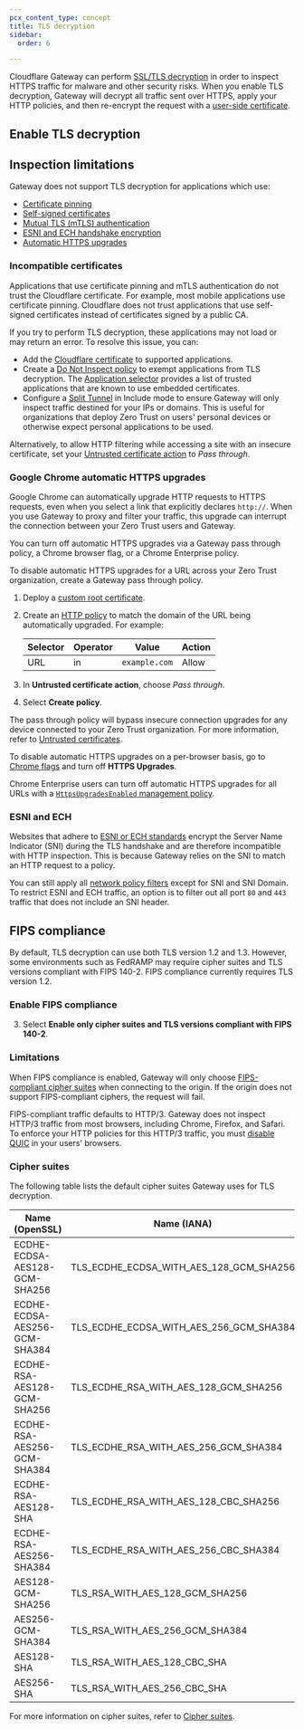 ```yaml
---
pcx_content_type: concept
title: TLS decryption
sidebar:
  order: 6

---
```



Cloudflare Gateway can perform [SSL/TLS decryption](https://www.cloudflare.com/learning/security/what-is-https-inspection/) in order to inspect HTTPS traffic for malware and other security risks. When you enable TLS decryption, Gateway will decrypt all traffic sent over HTTPS, apply your HTTP policies, and then re-encrypt the request with a [user-side certificate](/cloudflare-one/connections/connect-devices/warp/user-side-certificates/).

## Enable TLS decryption

<Render file="gateway/enable-tls-decryption" product="cloudflare-one" />

## Inspection limitations

Gateway does not support TLS decryption for applications which use:

* [Certificate pinning](#incompatible-certificates)
* [Self-signed certificates](#incompatible-certificates)
* [Mutual TLS (mTLS) authentication](#incompatible-certificates)
* [ESNI and ECH handshake encryption](#esni-and-ech)
* [Automatic HTTPS upgrades](#google-chrome-automatic-https-upgrades)

### Incompatible certificates

Applications that use certificate pinning and mTLS authentication do not trust the Cloudflare certificate. For example, most mobile applications use <GlossaryTooltip term="certificate pinning" link="/ssl/reference/certificate-pinning/">certificate pinning</GlossaryTooltip>. Cloudflare does not trust applications that use self-signed certificates instead of certificates signed by a public CA.

If you try to perform TLS decryption, these applications may not load or may return an error. To resolve this issue, you can:

* Add the [Cloudflare certificate](/cloudflare-one/connections/connect-devices/warp/user-side-certificates/install-cloudflare-cert/#add-the-certificate-to-applications) to supported applications.
* Create a [Do Not Inspect policy](/cloudflare-one/policies/gateway/http-policies/#do-not-inspect) to exempt applications from TLS decryption. The [Application selector](/cloudflare-one/policies/gateway/http-policies/#application) provides a list of trusted applications that are known to use embedded certificates.
* Configure a [Split Tunnel](/cloudflare-one/connections/connect-devices/warp/configure-warp/route-traffic/split-tunnels/) in Include mode to ensure Gateway will only inspect traffic destined for your IPs or domains. This is useful for organizations that deploy Zero Trust on users' personal devices or otherwise expect personal applications to be used.

Alternatively, to allow HTTP filtering while accessing a site with an insecure certificate, set your [Untrusted certificate action](/cloudflare-one/policies/gateway/http-policies/#untrusted-certificates) to *Pass through*.

### Google Chrome automatic HTTPS upgrades

Google Chrome can automatically upgrade HTTP requests to HTTPS requests, even when you select a link that explicitly declares `http://`. When you use Gateway to proxy and filter your traffic, this upgrade can interrupt the connection between your Zero Trust users and Gateway.

You can turn off automatic HTTPS upgrades via a Gateway pass through policy, a Chrome browser flag, or a Chrome Enterprise policy.

<Tabs> <TabItem label="pass through policy">

To disable automatic HTTPS upgrades for a URL across your Zero Trust organization, create a Gateway pass through policy.

1. Deploy a [custom root certificate](/cloudflare-one/connections/connect-devices/warp/user-side-certificates/custom-certificate/).

2. Create an [HTTP policy](/cloudflare-one/policies/gateway/http-policies/) to match the domain of the URL being automatically upgraded. For example:

   | Selector | Operator | Value         | Action |
   | -------- | -------- | ------------- | ------ |
   | URL      | in       | `example.com` | Allow  |

3. In **Untrusted certificate action**, choose *Pass through*.

4. Select **Create policy**.

The pass through policy will bypass insecure connection upgrades for any device connected to your Zero Trust organization. For more information, refer to [Untrusted certificates](/cloudflare-one/policies/gateway/http-policies/#untrusted-certificates).

</TabItem> <TabItem label="chrome browser flag">

To disable automatic HTTPS upgrades on a per-browser basis, go to [Chrome flags](chrome://flags/#https-upgrades) and turn off **HTTPS Upgrades**.

</TabItem> <TabItem label="chrome enterprise policy">

Chrome Enterprise users can turn off automatic HTTPS upgrades for all URLs with a [`HttpsUpgradesEnabled` management policy](https://chromeenterprise.google/policies/#HttpsUpgradesEnabled).

</TabItem> </Tabs>

### ESNI and ECH

Websites that adhere to [ESNI or ECH standards](https://blog.cloudflare.com/encrypted-client-hello/) encrypt the Server Name Indicator (SNI) during the TLS handshake and are therefore incompatible with HTTP inspection. This is because Gateway relies on the SNI to match an HTTP request to a policy.

You can still apply all [network policy filters](/cloudflare-one/policies/gateway/network-policies/#selectors) except for SNI and SNI Domain. To restrict ESNI and ECH traffic, an option is to filter out all port `80` and `443` traffic that does not include an SNI header.

## FIPS compliance

By default, TLS decryption can use both TLS version 1.2 and 1.3. However, some environments such as FedRAMP may require cipher suites and TLS versions compliant with FIPS 140-2. FIPS compliance currently requires TLS version 1.2.

### Enable FIPS compliance

<Render file="gateway/enable-tls-decryption" product="cloudflare-one" />

3. Select **Enable only cipher suites and TLS versions compliant with FIPS 140-2**.

### Limitations

When FIPS compliance is enabled, Gateway will only choose [FIPS-compliant cipher suites](#cipher-suites) when connecting to the origin. If the origin does not support FIPS-compliant ciphers, the request will fail.

FIPS-compliant traffic defaults to HTTP/3. Gateway does not inspect HTTP/3 traffic from most browsers, including Chrome, Firefox, and Safari. To enforce your HTTP policies for this HTTP/3 traffic, you must [disable QUIC](/cloudflare-one/policies/gateway/http-policies/http3/#prevent-inspection-bypass) in your users' browsers.

### Cipher suites

<GlossaryDefinition term="cipher suite" />

The following table lists the default cipher suites Gateway uses for TLS decryption.

| Name (OpenSSL)                | Name (IANA)                                    | FIPS-compliant |
| ----------------------------- | ---------------------------------------------- | -------------- |
| ECDHE-ECDSA-AES128-GCM-SHA256 | TLS\_ECDHE\_ECDSA\_WITH\_AES\_128\_GCM\_SHA256 | ✅              |
| ECDHE-ECDSA-AES256-GCM-SHA384 | TLS\_ECDHE\_ECDSA\_WITH\_AES\_256\_GCM\_SHA384 | ✅              |
| ECDHE-RSA-AES128-GCM-SHA256   | TLS\_ECDHE\_RSA\_WITH\_AES\_128\_GCM\_SHA256   | ✅              |
| ECDHE-RSA-AES256-GCM-SHA384   | TLS\_ECDHE\_RSA\_WITH\_AES\_256\_GCM\_SHA384   | ✅              |
| ECDHE-RSA-AES128-SHA          | TLS\_ECDHE\_RSA\_WITH\_AES\_128\_CBC\_SHA256   | ❌              |
| ECDHE-RSA-AES256-SHA384       | TLS\_ECDHE\_RSA\_WITH\_AES\_256\_CBC\_SHA384   | ✅              |
| AES128-GCM-SHA256             | TLS\_RSA\_WITH\_AES\_128\_GCM\_SHA256          | ✅              |
| AES256-GCM-SHA384             | TLS\_RSA\_WITH\_AES\_256\_GCM\_SHA384          | ✅              |
| AES128-SHA                    | TLS\_RSA\_WITH\_AES\_128\_CBC\_SHA             | ❌              |
| AES256-SHA                    | TLS\_RSA\_WITH\_AES\_256\_CBC\_SHA             | ❌              |

For more information on cipher suites, refer to [Cipher suites](/ssl/edge-certificates/additional-options/cipher-suites/).
